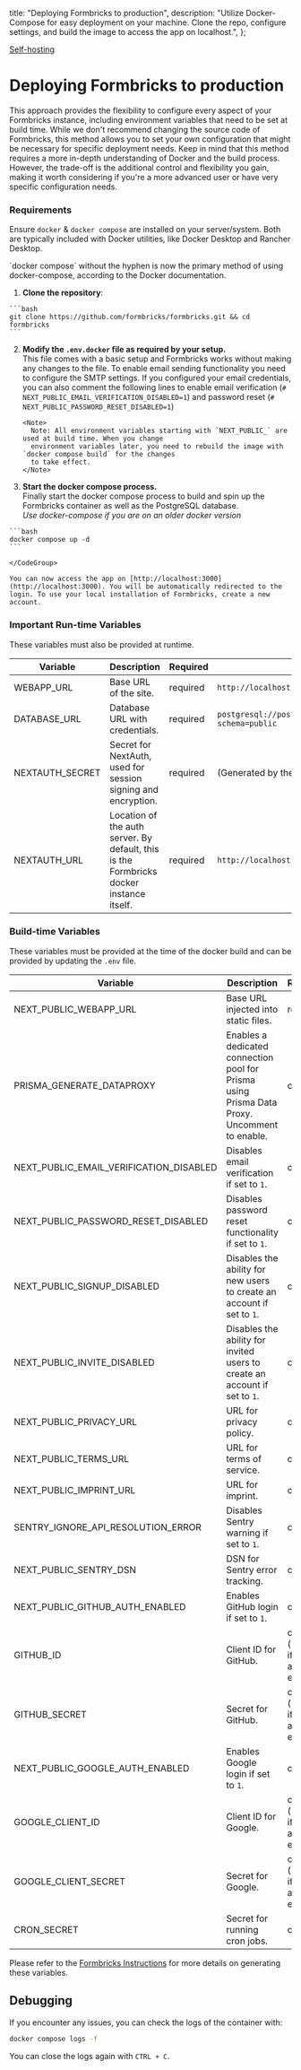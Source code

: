   title: "Deploying Formbricks to production",
  description:
    "Utilize Docker-Compose for easy deployment on your machine. Clone the repo, configure settings, and build the image to access the app on localhost.",
};

[Self-hosting]()

# Deploying Formbricks to production

This approach provides the flexibility to configure every aspect of your Formbricks instance, including environment variables that need to be set at build time. While we don't recommend changing the source code of Formbricks, this method allows you to set your own configuration that might be necessary for specific deployment needs. Keep in mind that this method requires a more in-depth understanding of Docker and the build process. However, the trade-off is the additional control and flexibility you gain, making it worth considering if you're a more advanced user or have very specific configuration needs.

### Requirements

Ensure `docker` & `docker compose` are installed on your server/system. Both are typically included with Docker utilities, like Docker Desktop and Rancher Desktop.

<Note>
  `docker compose` without the hyphen is now the primary method of using docker-compose, according to the
  Docker documentation.
</Note>

1.  **Clone the repository**:

   <CodeGroup title="Clone and cd into the Formbricks directory">

    ```bash
    git clone https://github.com/formbricks/formbricks.git && cd formbricks
    ```

   </CodeGroup>

2.  **Modify the `.env.docker` file as required by your setup.** <br/> This file comes with a basic setup and Formbricks works without making any changes to the file. To enable email sending functionality you need to configure the SMTP settings. If you configured your email credentials, you can also comment the following lines to enable email verification (`# NEXT_PUBLIC_EMAIL_VERIFICATION_DISABLED=1`) and password reset (`# NEXT_PUBLIC_PASSWORD_RESET_DISABLED=1`)

        <Note>
          Note: All environment variables starting with `NEXT_PUBLIC_` are used at build time. When you change
          environment variables later, you need to rebuild the image with `docker compose build` for the changes
          to take effect.
        </Note>

3.  **Start the docker compose process.** <br/> Finally start the docker compose process to build and spin up the Formbricks container as well as the PostgreSQL database. <br/> _Use docker-compose if you are on an older docker version_

   <CodeGroup title="Launch docker instances">

    ```bash
    docker compose up -d
    ```

    </CodeGroup>

    You can now access the app on [http://localhost:3000](http://localhost:3000). You will be automatically redirected to the login. To use your local installation of Formbricks, create a new account.

### Important Run-time Variables

These variables must also be provided at runtime.

| Variable        | Description                                                                             | Required | Default                                                                 |
| --------------- | --------------------------------------------------------------------------------------- | -------- | ----------------------------------------------------------------------- |
| WEBAPP_URL      | Base URL of the site.                                                                   | required | `http://localhost:3000`                                                 |
| DATABASE_URL    | Database URL with credentials.                                                          | required | `postgresql://postgres:postgres@postgres:5432/formbricks?schema=public` |
| NEXTAUTH_SECRET | Secret for NextAuth, used for session signing and encryption.                           | required | (Generated by the user)                                                 |
| NEXTAUTH_URL    | Location of the auth server. By default, this is the Formbricks docker instance itself. | required | `http://localhost:3000`                                                 |

### Build-time Variables

These variables must be provided at the time of the docker build and can be provided by updating the `.env` file.

| Variable                                | Description                                                                                  | Required                                      | Default                 |
| --------------------------------------- | -------------------------------------------------------------------------------------------- | --------------------------------------------- | ----------------------- |
| NEXT_PUBLIC_WEBAPP_URL                  | Base URL injected into static files.                                                         | required                                      | `http://localhost:3000` |
| PRISMA_GENERATE_DATAPROXY               | Enables a dedicated connection pool for Prisma using Prisma Data Proxy. Uncomment to enable. | optional                                      |                         |
| NEXT_PUBLIC_EMAIL_VERIFICATION_DISABLED | Disables email verification if set to `1`.                                                   | optional                                      |                         |
| NEXT_PUBLIC_PASSWORD_RESET_DISABLED     | Disables password reset functionality if set to `1`.                                         | optional                                      |                         |
| NEXT_PUBLIC_SIGNUP_DISABLED             | Disables the ability for new users to create an account if set to `1`.                       | optional                                      |                         |
| NEXT_PUBLIC_INVITE_DISABLED             | Disables the ability for invited users to create an account if set to `1`.                   | optional                                      |                         |
| NEXT_PUBLIC_PRIVACY_URL                 | URL for privacy policy.                                                                      | optional                                      |                         |
| NEXT_PUBLIC_TERMS_URL                   | URL for terms of service.                                                                    | optional                                      |                         |
| NEXT_PUBLIC_IMPRINT_URL                 | URL for imprint.                                                                             | optional                                      |                         |
| SENTRY_IGNORE_API_RESOLUTION_ERROR      | Disables Sentry warning if set to `1`.                                                       | optional                                      |                         |
| NEXT_PUBLIC_SENTRY_DSN                  | DSN for Sentry error tracking.                                                               | optional                                      |                         |
| NEXT_PUBLIC_GITHUB_AUTH_ENABLED         | Enables GitHub login if set to `1`.                                                          | optional                                      |                         |
| GITHUB_ID                               | Client ID for GitHub.                                                                        | optional (required if GitHub auth is enabled) |                         |
| GITHUB_SECRET                           | Secret for GitHub.                                                                           | optional (required if GitHub auth is enabled) |                         |
| NEXT_PUBLIC_GOOGLE_AUTH_ENABLED         | Enables Google login if set to `1`.                                                          | optional                                      |                         |
| GOOGLE_CLIENT_ID                        | Client ID for Google.                                                                        | optional (required if Google auth is enabled) |                         |
| GOOGLE_CLIENT_SECRET                    | Secret for Google.                                                                           | optional (required if Google auth is enabled) |                         |
| CRON_SECRET                             | Secret for running cron jobs.                                                                | optional                                      |                         |

Please refer to the [Formbricks Instructions](https://github.com/formbricks/formbricks) for more details on generating these variables.

## Debugging

If you encounter any issues, you can check the logs of the container with:

```bash
docker compose logs -f
```

You can close the logs again with `CTRL + C`.
